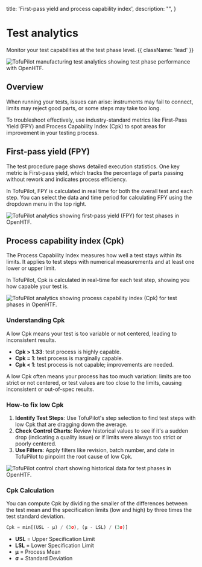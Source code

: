  title: 'First-pass yield and process capability index',
  description:
    "",
}

# Test analytics

Monitor your test capabilities at the test phase level. {{ className: 'lead' }}

<Image
  src="/analytics-header.png"
  alt="TofuPilot manufacturing test analytics showing test phase performance with OpenHTF."
/>

## Overview

When running your tests, issues can arise: instruments may fail to connect, limits may reject good parts, or some steps may take too long.

To troubleshoot effectively, use industry-standard metrics like First-Pass Yield (FPY) and Process Capability Index (Cpk) to spot areas for improvement in your testing process.


## First-pass yield (FPY)

The test procedure page shows detailed execution statistics. One key metric is First-pass yield, which tracks the percentage of parts passing without rework and indicates process efficiency.

In TofuPilot, FPY is calculated in real time for both the overall test and each step. You can select the data and time period for calculating FPY using the dropdown menu in the top right.

<Image
  src="/analytics-first-pass-yield.png"
  alt="TofuPilot analytics showing first-pass yield (FPY) for test phases in OpenHTF."
/>


## Process capability index (Cpk)

The Process Capability Index measures how well a test stays within its limits. It applies to test steps with numerical measurements and at least one lower or upper limit.

In TofuPilot, Cpk is calculated in real-time for each test step, showing you how capable your test is.

<Image
  src="/analytics-cpk.png"
  alt="TofuPilot analytics showing process capability index (Cpk) for test phases in OpenHTF."
/>

### Understanding Cpk

A low Cpk means your test is too variable or not centered, leading to inconsistent results.

- **Cpk > 1.33**: test process is highly capable.
- **Cpk = 1**: test process is marginally capable.
- **Cpk < 1**: test process is not capable; improvements are needed.

A low Cpk often means your process has too much variation: limits are too strict or not centered, or test values are too close to the limits, causing inconsistent or out-of-spec results.

### How-to fix low Cpk

1. **Identify Test Steps**: Use TofuPilot's step selection to find test steps with low Cpk that are dragging down the average.
2. **Check Control Charts**: Review historical values to see if it's a sudden drop (indicating a quality issue) or if limits were always too strict or poorly centered.
3. **Use Filters**: Apply filters like revision, batch number, and date in TofuPilot to pinpoint the root cause of low Cpk.

<Image
  src="/analytics-control-chart.png"
  alt="TofuPilot control chart showing historical data for test phases in OpenHTF."
/>

### Cpk Calculation

You can compute Cpk by dividing the smaller of the differences between the test mean and the specification limits (low and high) by three times the test standard deviation.

```jsx
Cpk = min[(USL - μ) / (3σ), (μ - LSL) / (3σ)]
```

- **USL** = Upper Specification Limit
- **LSL** = Lower Specification Limit
- **μ** = Process Mean
- **σ** = Standard Deviation

